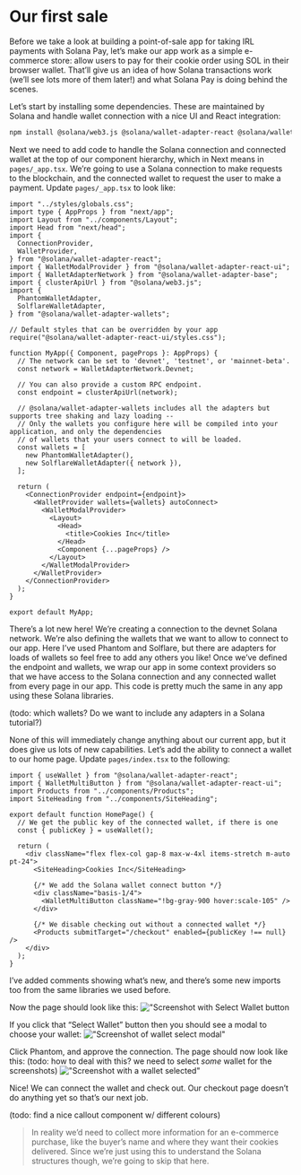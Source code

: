 # Our first sale

Before we take a look at building a point-of-sale app for taking IRL payments with Solana Pay, let’s make our app work as a simple e-commerce store: allow users to pay for their cookie order using SOL in their browser wallet. That’ll give us an idea of how Solana transactions work (we’ll see lots more of them later!) and what Solana Pay is doing behind the scenes.

Let’s start by installing some dependencies. These are maintained by Solana and handle wallet connection with a nice UI and React integration:

```sh copy
npm install @solana/web3.js @solana/wallet-adapter-react @solana/wallet-adapter-react-ui @solana/wallet-adapter-base @solana/wallet-adapter-wallets
```

Next we need to add code to handle the Solana connection and connected wallet at the top of our component hierarchy, which in Next means in `pages/_app.tsx`. We’re going to use a Solana connection to make requests to the blockchain, and the connected wallet to request the user to make a payment. Update `pages/_app.tsx` to look like:

```tsx filename="pages/_app.tsx" copy
import "../styles/globals.css";
import type { AppProps } from "next/app";
import Layout from "../components/Layout";
import Head from "next/head";
import {
  ConnectionProvider,
  WalletProvider,
} from "@solana/wallet-adapter-react";
import { WalletModalProvider } from "@solana/wallet-adapter-react-ui";
import { WalletAdapterNetwork } from "@solana/wallet-adapter-base";
import { clusterApiUrl } from "@solana/web3.js";
import {
  PhantomWalletAdapter,
  SolflareWalletAdapter,
} from "@solana/wallet-adapter-wallets";

// Default styles that can be overridden by your app
require("@solana/wallet-adapter-react-ui/styles.css");

function MyApp({ Component, pageProps }: AppProps) {
  // The network can be set to 'devnet', 'testnet', or 'mainnet-beta'.
  const network = WalletAdapterNetwork.Devnet;

  // You can also provide a custom RPC endpoint.
  const endpoint = clusterApiUrl(network);

  // @solana/wallet-adapter-wallets includes all the adapters but supports tree shaking and lazy loading --
  // Only the wallets you configure here will be compiled into your application, and only the dependencies
  // of wallets that your users connect to will be loaded.
  const wallets = [
    new PhantomWalletAdapter(),
    new SolflareWalletAdapter({ network }),
  ];

  return (
    <ConnectionProvider endpoint={endpoint}>
      <WalletProvider wallets={wallets} autoConnect>
        <WalletModalProvider>
          <Layout>
            <Head>
              <title>Cookies Inc</title>
            </Head>
            <Component {...pageProps} />
          </Layout>
        </WalletModalProvider>
      </WalletProvider>
    </ConnectionProvider>
  );
}

export default MyApp;
```

There’s a lot new here! We’re creating a connection to the devnet Solana network. We’re also defining the wallets that we want to allow to connect to our app. Here I’ve used Phantom and Solflare, but there are adapters for loads of wallets so feel free to add any others you like! Once we’ve defined the endpoint and wallets, we wrap our app in some context providers so that we have access to the Solana connection and any connected wallet from every page in our app. This code is pretty much the same in any app using these Solana libraries.

(todo: which wallets? Do we want to include any adapters in a Solana tutorial?)

None of this will immediately change anything about our current app, but it does give us lots of new capabilities. Let’s add the ability to connect a wallet to our home page. Update `pages/index.tsx` to the following:

```tsx filename="pages/index.tsx" copy showLineNumbers {1-2,7-8,14-17,19-20}
import { useWallet } from "@solana/wallet-adapter-react";
import { WalletMultiButton } from "@solana/wallet-adapter-react-ui";
import Products from "../components/Products";
import SiteHeading from "../components/SiteHeading";

export default function HomePage() {
  // We get the public key of the connected wallet, if there is one
  const { publicKey } = useWallet();

  return (
    <div className="flex flex-col gap-8 max-w-4xl items-stretch m-auto pt-24">
      <SiteHeading>Cookies Inc</SiteHeading>

      {/* We add the Solana wallet connect button */}
      <div className="basis-1/4">
        <WalletMultiButton className="!bg-gray-900 hover:scale-105" />
      </div>

      {/* We disable checking out without a connected wallet */}
      <Products submitTarget="/checkout" enabled={publicKey !== null} />
    </div>
  );
}
```

I’ve added comments showing what’s new, and there’s some new imports too from the same libraries we used before.

Now the page should look like this:
!["Screenshot with Select Wallet button](/our-first-sale/home-with-wallet-button.png)

If you click that “Select Wallet” button then you should see a modal to choose your wallet:
!["Screenshot of wallet select modal"](/our-first-sale/select-wallet.png)

Click Phantom, and approve the connection. The page should now look like this:
(todo: how to deal with this? we need to select _some_ wallet for the screenshots)
!["Screenshot with a wallet selected"](/our-first-sale/wallet-connected.png)

Nice! We can connect the wallet and check out. Our checkout page doesn’t do anything yet so that’s our next job.

(todo: find a nice callout component w/ different colours)

> In reality we’d need to collect more information for an e-commerce purchase, like the buyer’s name and where they want their cookies delivered. Since we’re just using this to understand the Solana structures though, we’re going to skip that here.
